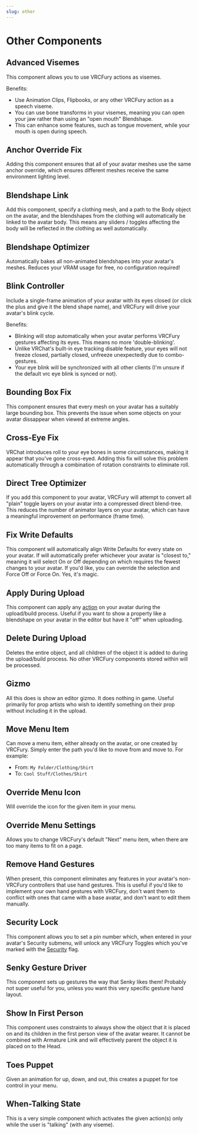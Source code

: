 ---
slug: other
---

# Other Components

## Advanced Visemes

This component allows you to use VRCFury actions as visemes.

Benefits:

* Use Animation Clips, Flipbooks, or any other VRCFury action as a speech viseme.
* You can use bone transforms in your visemes, meaning you can open your jaw rather than using an "open mouth" Blendshape.
* This can enhance some features, such as tongue movement, while your mouth is open during speech.

## Anchor Override Fix

Adding this component ensures that all of your avatar meshes use the same anchor override, which ensures
different meshes receive the same environment lighting level.

## Blendshape Link

Add this component, specify a clothing mesh, and a path to the Body object on the avatar, and the blendshapes
from the clothing will automatically be linked to the avatar body. This means any sliders / toggles affecting
the body will be reflected in the clothing as well automatically.

## Blendshape Optimizer

Automatically bakes all non-animated blendshapes into your avatar's meshes. Reduces your VRAM usage for free, no configuration required!

## Blink Controller

Include a single-frame animation of your avatar with its eyes closed (or click the plus and give it the blend shape name), and VRCFury will drive your avatar's blink cycle.

Benefits:
* Blinking will stop automatically when your avatar performs VRCFury gestures affecting its eyes. This means no more 'double-blinking'.
* Unlike VRChat's built-in eye tracking disable feature, your eyes will not freeze closed, partially closed, unfreeze unexpectedly due to combo-gestures.
* Your eye blink will be synchronized with all other clients (I'm unsure if the default vrc eye blink is synced or not).

## Bounding Box Fix

This component ensures that every mesh on your avatar has a suitably large bounding box. This prevents the issue when some objects on your avatar dissappear when viewed at extreme angles.

## Cross-Eye Fix

VRChat introduces roll to your eye bones in some circumstances, making it appear that you've gone cross-eyed.
Adding this fix will solve this problem automatically through a combination of rotation constraints to eliminate roll.

## Direct Tree Optimizer

If you add this component to your avatar, VRCFury will attempt to convert all "plain" toggle layers on your avatar into a compressed
direct blend-tree. This reduces the number of animator layers on your avatar, which can have a meaningful improvement on performance
(frame time).

## Fix Write Defaults

This component will automatically align Write Defaults for every state on your avatar. If will automatically prefer whichever your avatar is "closest to," meaning it will select On or Off depending on which requires the fewest changes to your avatar. If you'd like, you can override the selection and Force Off or Force On. Yes, it's magic.

## Apply During Upload

This component can apply any [action](/actions) on your avatar during the upload/build process. Useful if you want to show a property like a blendshape on your avatar in the editor but have it "off" when uploading.

## Delete During Upload

Deletes the entire object, and all children of the object it is added to during the upload/build process. No other VRCFury components stored within will be processed.

## Gizmo

All this does is show an editor gizmo. It does nothing in game. Useful primarily for prop artists
who wish to identify something on their prop without including it in the upload.

## Move Menu Item

Can move a menu item, either already on the avatar, or one created by VRCFury. Simply enter the path you'd like to move from and move to. For example:

* From: `My Folder/Clothing/Shirt`
* To: `Cool Stuff/Clothes/Shirt`

## Override Menu Icon

Will override the icon for the given item in your menu.

## Override Menu Settings

Allows you to change VRCFury's default "Next" menu item, when there are too many items to fit on a page.

## Remove Hand Gestures

When present, this component eliminates any features in your avatar's non-VRCFury controllers that use hand gestures. This is useful if you'd like to implement your own hand gestures with VRCFury, don't want them to conflict with ones that came with a base avatar, and don't want to edit them manually.

## Security Lock

This component allows you to set a pin number which, when entered in your avatar's Security submenu, will unlock any VRCFury Toggles which you've marked with the [Security](/components/toggle#protect-with-security) flag.

## Senky Gesture Driver

This component sets up gestures the way that Senky likes them! Probably not super useful for you, unless you want this very specific gesture hand layout.

## Show In First Person

This component uses constraints to always show the object that it is placed on and its children in the first person view of the avatar wearer. It cannot be combined with Armature Link and will effectively parent the object it is placed on to the Head.

## Toes Puppet

Given an animation for up, down, and out, this creates a puppet for toe control in your menu.

## When-Talking State

This is a very simple component which activates the given action(s) only while the user is "talking" (with any viseme).
